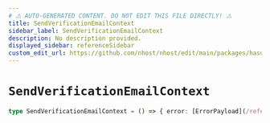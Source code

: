 ```yaml
---
# ⚠️ AUTO-GENERATED CONTENT. DO NOT EDIT THIS FILE DIRECTLY! ⚠️
title: SendVerificationEmailContext
sidebar_label: SendVerificationEmailContext
description: No description provided.
displayed_sidebar: referenceSidebar
custom_edit_url: https://github.com/nhost/nhost/edit/main/packages/hasura-auth-js/src/machines/send-verification-email.ts#L9
---
```


# `SendVerificationEmailContext`

```ts
type SendVerificationEmailContext = () => { error: [ErrorPayload](/reference/docgen/react/types/error-payload) | null }
```
